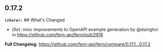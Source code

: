 ## 0.17.2
**`(chore):`** ## What's Changed
* (fix): misc improvements to OpenAPI example generation by @dsinghvi in https://github.com/fern-api/fern/pull/2916


**Full Changelog**: https://github.com/fern-api/fern/compare/0.17.1...0.17.2

